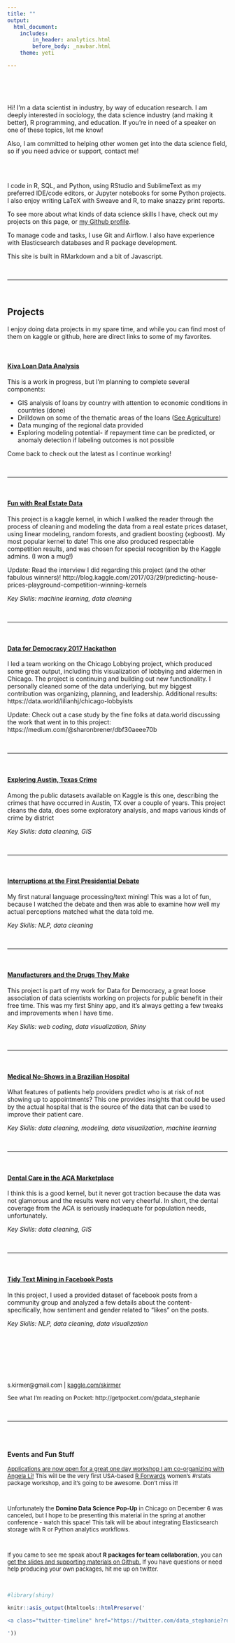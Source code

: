 ```yaml
---
title: ""
output: 
  html_document:
    includes:
        in_header: analytics.html
        before_body: _navbar.html
    theme: yeti

---
```


<div class = "row">
<div class = "col-md-8">

<BR>
<BR>
<BR>

Hi! I'm a data scientist in industry, by way of education research. I am deeply interested in sociology, the data science industry (and making it better), R programming, and education. If you're in need of a speaker on one of these topics, let me know! 

Also, I am committed to helping other women get into the data science field, so if you need advice or support, contact me!

<BR>
<BR>

I code in R, SQL, and Python, using RStudio and SublimeText as my preferred IDE/code editors, 
or Jupyter notebooks for some Python projects. I also enjoy writing LaTeX with Sweave and R, to make snazzy print reports.

To see more about what kinds of data science skills I have, check out my projects on this page,
or [my Github profile](http://github.com/skirmer).

To manage code and tasks, I use Git and Airflow. I also have experience with 
Elasticsearch databases and R package development.

This site is built in RMarkdown and a bit of Javascript.

<BR>

***
<BR>

## Projects

I enjoy doing data projects in my spare time, and while you can find most of them on kaggle or github, here are direct links to some of my favorites.

<BR>

#### [Kiva Loan Data Analysis](https://skirmer.shinyapps.io/Kiva_Loans/)  

This is a work in progress, but I'm planning to complete several components:   

* GIS analysis of loans by country with attention to economic conditions in countries (done) 
* Drilldown on some of the thematic areas of the loans ([See Agriculture](https://github.com/skirmer/kaggle_kiva/blob/master/ag_drilldown.Rmd))
* Data munging of the regional data provided 
* Exploring modeling potential- if repayment time can be predicted, or 
anomaly detection if labeling outcomes is not possible  

Come back to check out the latest as I continue working!

<BR>

***

<BR>

#### [Fun with Real Estate Data](https://www.kaggle.com/skirmer/house-prices-advanced-regression-techniques/fun-with-real-estate-data)

This project is a kaggle kernel, in which I walked the reader through the process of cleaning and modeling the data from a real estate prices dataset, using linear modeling, random forests, and gradient boosting (xgboost). My most popular kernel to date! This one also produced respectable competition results, and was chosen for special recognition by the Kaggle admins. (I won a mug!)

Update: Read the interview I did regarding this project (and the other fabulous winners)! 
http://blog.kaggle.com/2017/03/29/predicting-house-prices-playground-competition-winning-kernels

*Key Skills: machine learning, data cleaning*  

<BR>

***



<BR>

#### [Data for Democracy 2017 Hackathon](https://skirmer.shinyapps.io/chilobby/)

I led a team working on the Chicago Lobbying project, which produced some great output, including this visualization of lobbying and aldermen in Chicago. The project is continuing and building out new functionality. I personally cleaned some of the data underlying, but my biggest contribution was organizing, planning, and leadership. Additional results:
https://data.world/lilianhj/chicago-lobbyists

Update: Check out a case study by the fine folks at data.world discussing the work that went in to this project: https://medium.com/@sharonbrener/dbf30aeee70b

<BR>

***

<BR>

#### [Exploring Austin, Texas Crime](https://www.kaggle.com/skirmer/exploratory-analysis-of-austin-crime-with-maps)

Among the public datasets available on Kaggle is this one, describing the crimes that have occurred in Austin, TX over a couple of years. This project cleans the data, does some exploratory analysis, and maps various kinds of crime by district

*Key Skills: data cleaning, GIS*

<BR>

***

<BR>

#### [Interruptions at the First Presidential Debate](https://www.kaggle.com/skirmer/d/mrisdal/2016-us-presidential-debates/interruptions-at-the-first-presidential-debate)

My first natural language processing/text mining! This was a lot of fun, because I watched the debate and then was able to examine how well my actual perceptions matched what the data told me.

*Key Skills: NLP, data cleaning*

<BR>

***

<BR>

#### [Manufacturers and the Drugs They Make](https://skirmer.shinyapps.io/firstapp/)

This project is part of my work for Data for Democracy, a great loose association of data scientists working on projects for public benefit in their free time. This was my first Shiny app, and it's always getting a few tweaks and improvements when I have time.

*Key Skills: web coding, data visualization, Shiny*

<BR>

***

<BR>

#### [Medical No-Shows in a Brazilian Hospital](https://www.kaggle.com/skirmer/d/joniarroba/noshowappointments/wip-exploring-data-cleaning-in-medical-no-shows)

What features of patients help providers predict who is at risk of not showing up to appointments? This one provides insights that could be used by the actual hospital that is the source of the data that can be used to improve their patient care.

*Key Skills: data cleaning, modeling, data visualization, machine learning*

<BR>

***

<BR>

#### [Dental Care in the ACA Marketplace](https://www.kaggle.com/skirmer/d/hhs/health-insurance-marketplace/dental-care-in-the-aca-marketplace)

I think this is a good kernel, but it never got traction because the data was not glamorous and the results were not very cheerful. In short, the dental coverage from the ACA is seriously inadequate for population needs, unfortunately.

*Key Skills: data cleaning, GIS*

<BR>

***

<BR>

#### [Tidy Text Mining in Facebook Posts](https://www.kaggle.com/skirmer/d/mchirico/cheltenham-s-facebook-group/tidy-text-mining-in-facebook-posts)

In this project, I used a provided dataset of facebook posts from a community group and analyzed a few details about the content- specifically, how sentiment and gender related to "likes" on the posts.

*Key Skills: NLP, data cleaning, data visualization*

<BR>

</div>

<div class = "col-md-4">


<BR>

<font size = 2>

<BR>
<BR>
<BR>
s.kirmer@gmail.com  |  [kaggle.com/skirmer](http://www.kaggle.com/skirmer)


See what I'm reading on Pocket: http://getpocket.com/@data_stephanie   
<BR>
<BR>

***

<BR>
<BR>


### Events and Fun Stuff 

[Applications are now open for a great one day workshop I am co-organizing with Angela Li!](http://forwards.github.io/edu/chicago/) This will be the very first USA-based [R Forwards](https://twitter.com/R_Forwards) women's #rstats package workshop, and it's going to be awesome. Don't miss it!

<BR>

Unfortunately the **Domino Data Science Pop-Up** in Chicago on December 6 was canceled, but I hope to be presenting this material in the spring at another conference - watch this space! This talk will be about integrating Elasticsearch storage with R or Python analytics workflows. 

<BR>

If you came to see me speak about **R packages for team collaboration**, you can [get the slides and supporting materials on Github.](https://github.com/skirmer/odsc2018) If you have questions or need help producing your own packages, hit me up on twitter.


</font>
<BR>

```r
#library(shiny)

knitr::asis_output(htmltools::htmlPreserve('

<a class="twitter-timeline" href="https://twitter.com/data_stephanie?ref_src=twsrc%5Etfw" data-height=1200 data-chrome="nofooter">Tweets by data_stephanie</a> <script async src="https://platform.twitter.com/widgets.js" charset="utf-8"></script>

'))

```


</div></div>